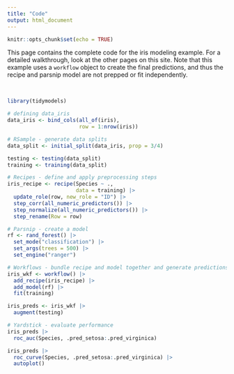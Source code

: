 ```yaml
---
title: "Code"
output: html_document
---
```


```r
knitr::opts_chunk$set(echo = TRUE)
```

This page contains the complete code for the iris modeling example. For a detailed walkthrough, look at the other pages on this site. Note that this example uses a `workflow` object to create the final predictions, and thus the recipe and parsnip model are not prepped or fit independently. 

<br>

```r
library(tidymodels)

# defining data_iris
data_iris <- bind_cols(all_of(iris), 
                       row = 1:nrow(iris))
```

```r
# RSample - generate data splits 
data_split <- initial_split(data_iris, prop = 3/4)

testing <- testing(data_split)
training <- training(data_split)
```

```r
# Recipes - define and apply preprocessing steps
iris_recipe <- recipe(Species ~ ., 
                      data = training) |>
  update_role(row, new_role = "ID") |>
  step_corr(all_numeric_predictors()) |>
  step_normalize(all_numeric_predictors()) |>
  step_rename(Row = row) 
```

```r
# Parsnip - create a model
rf <- rand_forest() |>
  set_mode("classification") |>
  set_args(trees = 500) |>
  set_engine("ranger")
```

```r
# Workflows - bundle recipe and model together and generate predictions
iris_wkf <- workflow() |>
  add_recipe(iris_recipe) |>
  add_model(rf) |>
  fit(training)

iris_preds <- iris_wkf |>
  augment(testing)
```

```r
# Yardstick - evaluate performance 
iris_preds |>
  roc_auc(Species, .pred_setosa:.pred_virginica)

iris_preds |>
  roc_curve(Species, .pred_setosa:.pred_virginica) |>
  autoplot()
```
